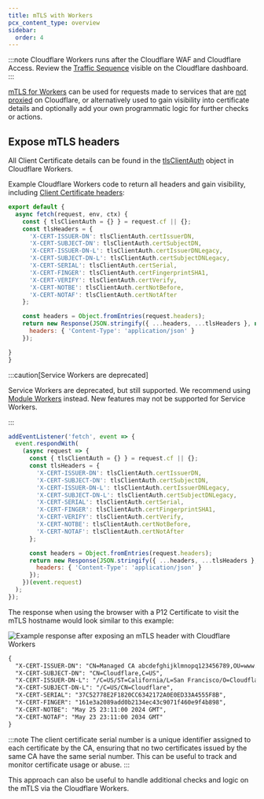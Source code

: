 ```yaml
---
title: mTLS with Workers
pcx_content_type: overview
sidebar:
  order: 4
---
```



:::note
Cloudflare Workers runs after the Cloudflare WAF and Cloudflare Access. Review the [Traffic Sequence](https://blog.cloudflare.com/traffic-sequence-which-product-runs-first/) visible on the Cloudflare dashboard.
:::

[mTLS for Workers](/workers/runtime-apis/bindings/mtls/) can be used for requests made to services that are [not proxied](/dns/proxy-status/#dns-only-records) on Cloudflare, or alternatively used to gain visibility into certificate details and optionally add your own programmatic logic for further checks or actions.

## Expose mTLS headers

All Client Certificate details can be found in the [tlsClientAuth](/workers/runtime-apis/request#incomingrequestcfproperties) object in Cloudflare Workers.

Example Cloudflare Workers code to return all headers and gain visibility, including [Client Certificate headers](/ssl/client-certificates/enable-mtls/#cloudflare-workers):

<Tabs> <TabItem label="Module Worker" icon="seti:javascript">
```js
export default {
  async fetch(request, env, ctx) {
    const { tlsClientAuth = {} } = request.cf || {};
    const tlsHeaders = {
      'X-CERT-ISSUER-DN': tlsClientAuth.certIssuerDN,
      'X-CERT-SUBJECT-DN': tlsClientAuth.certSubjectDN,
      'X-CERT-ISSUER-DN-L': tlsClientAuth.certIssuerDNLegacy,
      'X-CERT-SUBJECT-DN-L': tlsClientAuth.certSubjectDNLegacy,
      'X-CERT-SERIAL': tlsClientAuth.certSerial,
      'X-CERT-FINGER': tlsClientAuth.certFingerprintSHA1,
      'X-CERT-VERIFY': tlsClientAuth.certVerify,
      'X-CERT-NOTBE': tlsClientAuth.certNotBefore,
      'X-CERT-NOTAF': tlsClientAuth.certNotAfter
    };

    const headers = Object.fromEntries(request.headers);
    return new Response(JSON.stringify({ ...headers, ...tlsHeaders }, null, 2), {
      headers: { 'Content-Type': 'application/json' }
    });

}
}

````

</TabItem>
<TabItem label="Service Worker" icon="seti:javascript">

:::caution[Service Workers are deprecated]

Service Workers are deprecated, but still supported. We recommend using [Module Workers](/workers/reference/migrate-to-module-workers/) instead. New features may not be supported for Service Workers.

:::

```js
addEventListener('fetch', event => {
  event.respondWith(
    (async request => {
      const { tlsClientAuth = {} } = request.cf || {};
      const tlsHeaders = {
        'X-CERT-ISSUER-DN': tlsClientAuth.certIssuerDN,
        'X-CERT-SUBJECT-DN': tlsClientAuth.certSubjectDN,
        'X-CERT-ISSUER-DN-L': tlsClientAuth.certIssuerDNLegacy,
        'X-CERT-SUBJECT-DN-L': tlsClientAuth.certSubjectDNLegacy,
        'X-CERT-SERIAL': tlsClientAuth.certSerial,
        'X-CERT-FINGER': tlsClientAuth.certFingerprintSHA1,
        'X-CERT-VERIFY': tlsClientAuth.certVerify,
        'X-CERT-NOTBE': tlsClientAuth.certNotBefore,
        'X-CERT-NOTAF': tlsClientAuth.certNotAfter
      };

      const headers = Object.fromEntries(request.headers);
      return new Response(JSON.stringify({ ...headers, ...tlsHeaders }, null, 2), {
        headers: { 'Content-Type': 'application/json' }
      });
    })(event.request)
  );
});
````

</TabItem>
</Tabs>

The response when using the browser with a P12 Certificate to visit the mTLS hostname would look similar to this example:

![Example response after exposing an mTLS header with Cloudflare Workers](~/assets/images/learning-paths/mtls/expose-mtls-workers.png)

```txt
{
  "X-CERT-ISSUER-DN": "CN=Managed CA abcdefghijklmnopq123456789,OU=www.cloudflare.com,O=Cloudflare\\, Inc.,L=San Francisco,ST=California,C=US",
  "X-CERT-SUBJECT-DN": "CN=Cloudflare,C=US",
  "X-CERT-ISSUER-DN-L": "/C=US/ST=California/L=San Francisco/O=Cloudflare, Inc./OU=www.cloudflare.com/CN=Managed CA abcdefghijklmnopq123456789",
  "X-CERT-SUBJECT-DN-L": "/C=US/CN=Cloudflare",
  "X-CERT-SERIAL": "37C52778E2F1820CC6342172A0E0ED33A4555F8B",
  "X-CERT-FINGER": "161e3a2089add0b2134ec43c9071f460e9f4b898",
  "X-CERT-NOTBE": "May 25 23:11:00 2024 GMT",
  "X-CERT-NOTAF": "May 23 23:11:00 2034 GMT"
}
```

:::note
The client certificate serial number is a unique identifier assigned to each certificate by the CA, ensuring that no two certificates issued by the same CA have the same serial number. This can be useful to track and monitor certificate usage or abuse.
:::

This approach can also be useful to handle additional checks and logic on the mTLS via the Cloudflare Workers.
